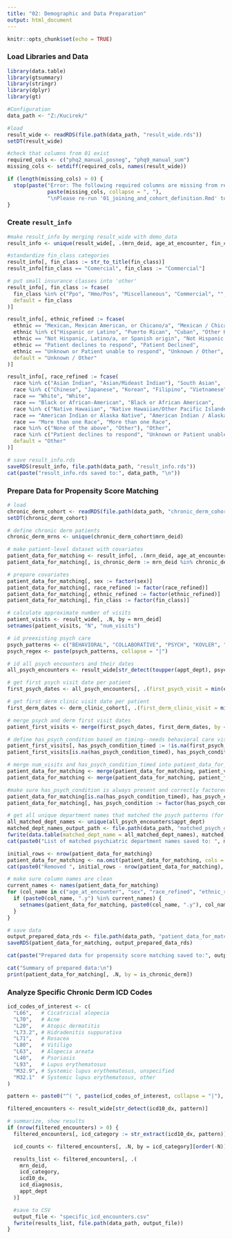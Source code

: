 ```yaml
---
title: "02: Demographic and Data Preparation"
output: html_document
---
```


```r
knitr::opts_chunk$set(echo = TRUE)
```

### Load Libraries and Data

```r
library(data.table)
library(gtsummary)
library(stringr)
library(dplyr)
library(gt)

#Configuration
data_path <- "Z:/Kucirek/"

#load
result_wide <- readRDS(file.path(data_path, "result_wide.rds"))
setDT(result_wide)

#check that columns from 01 exist
required_cols <- c("phq2_manual_posneg", "phq9_manual_sum")
missing_cols <- setdiff(required_cols, names(result_wide))

if (length(missing_cols) > 0) {
  stop(paste("Error: The following required columns are missing from result_wide.rds:", 
             paste(missing_cols, collapse = ", "), 
             "\nPlease re-run '01_joining_and_cohort_definition.Rmd' to regenerate the data files."))
}
```

### Create `result_info`

```r
#make result_info by merging result_wide with demo_data 
result_info <- unique(result_wide[, .(mrn_deid, age_at_encounter, fin_class, race, ethnic, sex)], by = "mrn_deid")

#standardize fin_class categories 
result_info[, fin_class := str_to_title(fin_class)]
result_info[fin_class == "Comercial", fin_class := "Commercial"]

# put small insurance classes into 'other'
result_info[, fin_class := fcase(
  fin_class %in% c("Ppo", "Hmo/Pos", "Miscellaneous", "Commercial", "", "Grants & Funds"), "Other",
  default = fin_class
)]

result_info[, ethnic_refined := fcase(
  ethnic == "Mexican, Mexican American, or Chicano/a", "Mexican / Chicano",
  ethnic %in% c("Hispanic or Latino", "Puerto Rican", "Cuban", "Other Hispanic, Latino/a, or Spanish origin"), "Other Hispanic / Latino",
  ethnic == "Not Hispanic, Latino/a, or Spanish origin", "Not Hispanic / Latino",
  ethnic == "Patient declines to respond", "Patient Declined",
  ethnic == "Unknown or Patient unable to respond", "Unknown / Other",
  default = "Unknown / Other"
)]

result_info[, race_refined := fcase(
  race %in% c("Asian Indian", "Asian/Mideast Indian"), "South Asian",
  race %in% c("Chinese", "Japanese", "Korean", "Filipino", "Vietnamese"), "East/Other Asian",
  race == "White", "White",
  race == "Black or African-American", "Black or African American",
  race %in% c("Native Hawaiian", "Native Hawaiian/Other Pacific Islander", "Other Pacific Islander", "Guamanian or Chamorro", "Samoan"), "Native Hawaiian / Pacific Islander",
  race == "American Indian or Alaska Native", "American Indian / Alaska Native",
  race == "More than one Race", "More than one Race",
  race %in% c("None of the above", "Other"), "Other",
  race %in% c("Patient declines to respond", "Unknown or Patient unable to respond"), "Declined / Unknown",
  default = "Other"
)]

# save result_info.rds 
saveRDS(result_info, file.path(data_path, "result_info.rds"))
cat(paste("result_info.rds saved to:", data_path, "\n"))
```

### Prepare Data for Propensity Score Matching

```r
# load 
chronic_derm_cohort <- readRDS(file.path(data_path, "chronic_derm_cohort.rds"))
setDT(chronic_derm_cohort)

# define chronic derm patients 
chronic_derm_mrns <- unique(chronic_derm_cohort$mrn_deid)

# make patient-level dataset with covariates
patient_data_for_matching <- result_info[, .(mrn_deid, age_at_encounter, sex, race_refined, ethnic_refined, fin_class)]
patient_data_for_matching[, is_chronic_derm := mrn_deid %in% chronic_derm_mrns]

# prepare covariates
patient_data_for_matching[, sex := factor(sex)]
patient_data_for_matching[, race_refined := factor(race_refined)]
patient_data_for_matching[, ethnic_refined := factor(ethnic_refined)]
patient_data_for_matching[, fin_class := factor(fin_class)]

# calculate approximate number of visits
patient_visits <- result_wide[, .N, by = mrn_deid]
setnames(patient_visits, "N", "num_visits")

# id preexisting psych care
psych_patterns <- c("BEHAVIORAL", "COLLABORATIVE", "PSYCH", "KOVLER", "MENTAL HEALTH", "COUNSELING") # Added broader terms
psych_regex <- paste(psych_patterns, collapse = "|")

# id all psych encounters and their dates
all_psych_encounters <- result_wide[str_detect(toupper(appt_dept), psych_regex)]

# get first psych visit date per patient
first_psych_dates <- all_psych_encounters[, .(first_psych_visit = min(enc_date, na.rm = TRUE)), by = "mrn_deid"]

# get first derm clinic visit date per patient
first_derm_dates <- derm_clinic_cohort[, .(first_derm_clinic_visit = min(enc_date, na.rm = TRUE)), by = "mrn_deid"]

# merge psych and derm first visit dates
patient_first_visits <- merge(first_psych_dates, first_derm_dates, by = "mrn_deid", all.x = TRUE, all.y = TRUE)

# define has_psych_condition based on timing--needs behavioral care visit before derm
patient_first_visits[, has_psych_condition_timed := !is.na(first_psych_visit) & !is.na(first_derm_clinic_visit) & (first_psych_visit < first_derm_clinic_visit)]
patient_first_visits[is.na(has_psych_condition_timed), has_psych_condition_timed := FALSE]

# merge num_visits and has_psych_condition_timed into patient_data_for_matching
patient_data_for_matching <- merge(patient_data_for_matching, patient_visits, by = "mrn_deid", all.x = TRUE)
patient_data_for_matching <- merge(patient_data_for_matching, patient_first_visits[, .(mrn_deid, has_psych_condition_timed)], by = "mrn_deid", all.x = TRUE)

#make sure has_psych_condition is always present and correctly factored
patient_data_for_matching[is.na(has_psych_condition_timed), has_psych_condition_timed := FALSE]
patient_data_for_matching[, has_psych_condition := factor(has_psych_condition_timed, levels = c(FALSE, TRUE))]

# get all unique department names that matched the psych patterns (for reporting)
all_matched_dept_names <- unique(all_psych_encounters$appt_dept)
matched_dept_names_output_path <- file.path(data_path, "matched_psych_department_names.csv")
fwrite(data.table(matched_dept_name = all_matched_dept_names), matched_dept_names_output_path)
cat(paste0("List of matched psychiatric department names saved to: ", matched_dept_names_output_path, "\n"))

initial_rows <- nrow(patient_data_for_matching)
patient_data_for_matching <- na.omit(patient_data_for_matching, cols = c("age_at_encounter", "sex", "race_refined", "ethnic_refined", "fin_class", "num_visits", "has_psych_condition"))
cat(paste0("Removed ", initial_rows - nrow(patient_data_for_matching), " rows due to missing covariate data.\n"))

# make sure column names are clean 
current_names <- names(patient_data_for_matching)
for (col_name in c("age_at_encounter", "sex", "race_refined", "ethnic_refined", "fin_class")) {
  if (paste0(col_name, ".y") %in% current_names) {
    setnames(patient_data_for_matching, paste0(col_name, ".y"), col_name)
  }
}

# save data
output_prepared_data_rds <- file.path(data_path, "patient_data_for_matching.rds")
saveRDS(patient_data_for_matching, output_prepared_data_rds)

cat(paste("Prepared data for propensity score matching saved to:", output_prepared_data_rds, "\n"))

cat("Summary of prepared data:\n")
print(patient_data_for_matching[, .N, by = is_chronic_derm])

```

### Analyze Specific Chronic Derm ICD Codes

```r
icd_codes_of_interest <- c(
  "L66",   # Cicatricial alopecia
  "L70",   # Acne
  "L20",   # Atopic dermatitis
  "L73.2", # Hidradenitis suppurativa
  "L71",   # Rosacea
  "L80",   # Vitiligo
  "L63",   # Alopecia areata
  "L40",   # Psoriasis
  "L93",   # Lupus erythematosus
  "M32.9", # Systemic lupus erythematosus, unspecified
  "M32.1"  # Systemic lupus erythematosus, other
)

pattern <- paste0("^( ", paste(icd_codes_of_interest, collapse = "|"), ")")

filtered_encounters <- result_wide[str_detect(icd10_dx, pattern)]

# summarize, show results 
if (nrow(filtered_encounters) > 0) {
  filtered_encounters[, icd_category := str_extract(icd10_dx, pattern)]

  icd_counts <- filtered_encounters[, .N, by = icd_category][order(-N)]

  results_list <- filtered_encounters[, .(
    mrn_deid,
    icd_category,
    icd10_dx,
    icd_diagnosis,
    appt_dept
  )]

  #save to CSV
  output_file <- "specific_icd_encounters.csv"
  fwrite(results_list, file.path(data_path, output_file))
}
```
